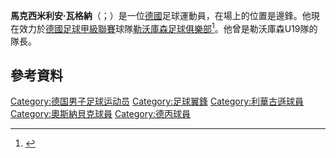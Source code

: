 {{noteTA
|1=zh-hans:瓦格纳; zh-hk:華真拿; zh-tw:瓦格納;
}}
'''馬克西米利安·瓦格納'''（{{lang-de|Maximilian Wagener}}；{{bd|1995年|1月3日}}）是一位[[德國|德國]]足球運動員，在場上的位置是邊鋒。他現在效力於[[德國足球甲級聯賽|德國足球甲級聯賽]]球隊[[勒沃庫森足球俱樂部|勒沃庫森足球俱樂部]]<ref>{{Cite web |url=http://int.soccerway.com/players/maximilian-wagener/260914/ |title=存档副本 |access-date=2015-06-18 |archive-date=2016-08-17 |archive-url=https://web.archive.org/web/20160817145907/http://int.soccerway.com/players/maximilian-wagener/260914/ |dead-url=no }}</ref>。他曾是勒沃庫森U19隊的隊長。
==參考資料==
{{Reflist}}

{{DEFAULTSORT:Wagener, Maximilian}}
[[Category:德国男子足球运动员|Category:德国男子足球运动员]]
[[Category:足球翼鋒|Category:足球翼鋒]]
[[Category:利華古遜球員|Category:利華古遜球員]]
[[Category:奧斯納貝克球員|Category:奧斯納貝克球員]]
[[Category:德丙球員|Category:德丙球員]]

{{Sport-bio-stub}}